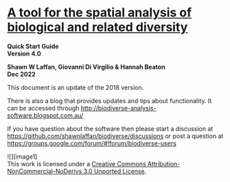 # [**A tool for the spatial analysis of biological and related diversity**](http://shawnlaffan.github.io/biodiverse/)

**Quick Start Guide**   
**Version 4.0**

**Shawn W Laffan, Giovanni Di Virgilio & Hannah Beaton**  
**Dec 2022**

This document is an update of the 2018 version.      
    
There is also a blog that provides updates and tips about functionality.  It can be accessed through [http://biodiverse-analysis-software.blogspot.com.au/](http://biodiverse-analysis-software.blogspot.com.au/) 

If you have question about the software then please start a discussion at [https://github.com/shawnlaffan/biodiverse/discussions](https://github.com/shawnlaffan/biodiverse/discussions) or post a question at [https://groups.google.com/forum/\#\!forum/biodiverse-users](https://groups.google.com/forum/#!forum/biodiverse-users) 

![][image1]  
This work is licensed under a [Creative Commons Attribution-NonCommercial-NoDerivs 3.0 Unported License](http://creativecommons.org/licenses/by-nc-nd/3.0/).  